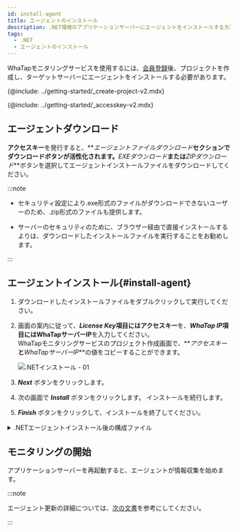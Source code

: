 ```yaml
---
id: install-agent
title: エージェントのインストール
description: .NET環境のアプリケーションサーバーにエージェントをインストールする方法を提供します。
tags:
  - .NET
  - エージェントのインストール
---
```



WhaTapモニタリングサービスを使用するには、[会員登録](https://www.whatap.io/ko/signup/)後、プロジェクトを作成し、ターゲットサーバーにエージェントをインストールする必要があります。

{@include: ../getting-started/_create-project-v2.mdx}  

{@include: ../getting-started/_accesskey-v2.mdx} 

## エージェントダウンロード

**アクセスキー**を発行すると、**_エージェントファイルダウンロード_**セクションでダウンロードボタンが活性化されます。**_EXEダウンロード_**または**_ZIPダウンロード_**ボタンを選択してエージェントインストールファイルをダウンロードしてください。

:::note

-   セキュリティ設定により.exe形式のファイルがダウンロードできないユーザーのため、.zip形式のファイルも提供します。

-   サーバーのセキュリティのために、ブラウザー経由で直接インストールするよりは、ダウンロードしたインストールファイルを実行することをお勧めします。

:::

## エージェントインストール{#install-agent}

1.  ダウンロードしたインストールファイルをダブルクリックして実行してください。

2.  画面の案内に従って、**_License Key_**項目には**アクセスキー**を、**_WhaTap IP_**項目には**WhaTapサーバーIP**を入力してください。<br/>WhaTapモニタリングサービスのプロジェクト作成画面で、**_アクセスキー_**と**_WhaTapサーバーIP_**の値をコピーすることができます。

    ![.NETインストール - 01](https://img.whatap.io/media/agent_dotnet/install/agent_install_02.png)

3.  **_Next_** ボタンをクリックします。

4.  次の画面で **_Install_** ボタンをクリックします。 インストールを続行します。

5.  **_Finish_** ボタンをクリックして、インストールを終了してください。

<details>
<summary>.NETエージェントインストール後の構成ファイル</summary>

モニタリング情報を収集するためのトレーサー、収集した情報をサーバーに転送するためのエージェントで構成します。

-   _WhaTap.ClrProfiler.dll_：.NET CLR Profilerです。.NETトレーシングAPIと接続されます。

-   _WhaTap.Trace.dll_：プロファイラーから転送するデータを処理し、エージェントに転送します。

-   _whatap_dotnet.exe_：エージェント、トレーサーから転送された情報を収集サーバーに転送するプログラムです。

-   _whatap.conf_：エージェントの環境設定ファイルです。

</details>

## モニタリングの開始

アプリケーションサーバーを再起動すると、エージェントが情報収集を始めます。

:::note

エージェント更新の詳細については、[次の文書](agent-manage)を参考にしてください。

:::
